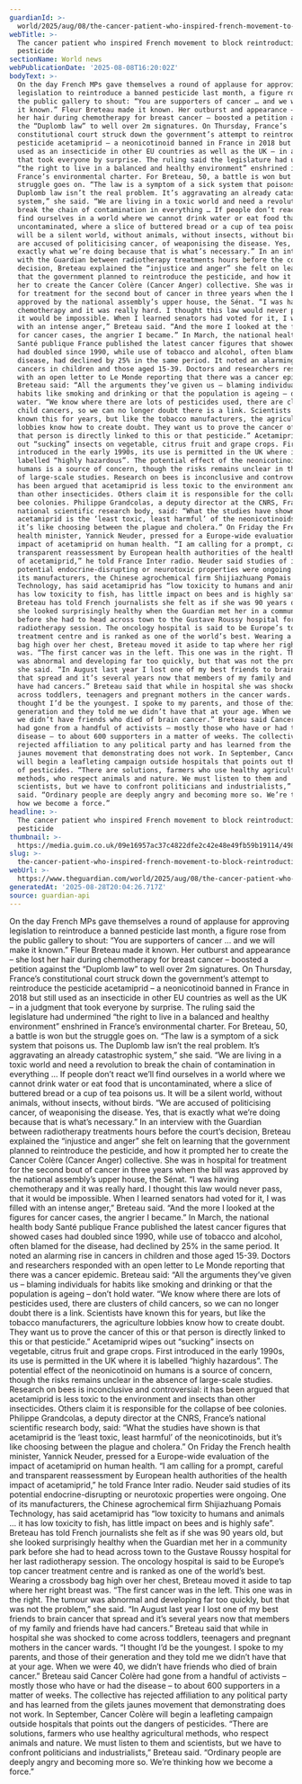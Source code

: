 ```yaml
---
guardianId: >-
  world/2025/aug/08/the-cancer-patient-who-inspired-french-movement-to-block-reintroduction-of-pesticide
webTitle: >-
  The cancer patient who inspired French movement to block reintroduction of
  pesticide
sectionName: World news
webPublicationDate: '2025-08-08T16:20:02Z'
bodyText: >-
  On the day French MPs gave themselves a round of applause for approving
  legislation to reintroduce a banned pesticide last month, a figure rose from
  the public gallery to shout: “You are supporters of cancer … and we will make
  it known.” Fleur Breteau made it known. Her outburst and appearance – she lost
  her hair during chemotherapy for breast cancer – boosted a petition against
  the “Duplomb law” to well over 2m signatures. On Thursday, France’s
  constitutional court struck down the government’s attempt to reintroduce the
  pesticide acetamiprid – a neonicotinoid banned in France in 2018 but still
  used as an insecticide in other EU countries as well as the UK – in a judgment
  that took everyone by surprise. The ruling said the legislature had undermined
  “the right to live in a balanced and healthy environment” enshrined in
  France’s environmental charter. For Breteau, 50, a battle is won but the
  struggle goes on. “The law is a symptom of a sick system that poisons us. The
  Duplomb law isn’t the real problem. It’s aggravating an already catastrophic
  system,” she said. “We are living in a toxic world and need a revolution to
  break the chain of contamination in everything … If people don’t react we’ll
  find ourselves in a world where we cannot drink water or eat food that is
  uncontaminated, where a slice of buttered bread or a cup of tea poisons us. It
  will be a silent world, without animals, without insects, without birds. “We
  are accused of politicising cancer, of weaponising the disease. Yes, that is
  exactly what we’re doing because that is what’s necessary.” In an interview
  with the Guardian between radiotherapy treatments hours before the court’s
  decision, Breteau explained the “injustice and anger” she felt on learning
  that the government planned to reintroduce the pesticide, and how it prompted
  her to create the Cancer Colère (Cancer Anger) collective. She was in hospital
  for treatment for the second bout of cancer in three years when the bill was
  approved by the national assembly’s upper house, the Sénat. “I was having
  chemotherapy and it was really hard. I thought this law would never pass, that
  it would be impossible. When I learned senators had voted for it, I was filled
  with an intense anger,” Breteau said. “And the more I looked at the figures
  for cancer cases, the angrier I became.” In March, the national health body
  Santé publique France published the latest cancer figures that showed cases
  had doubled since 1990, while use of tobacco and alcohol, often blamed for the
  disease, had declined by 25% in the same period. It noted an alarming rise in
  cancers in children and those aged 15-39. Doctors and researchers responded
  with an open letter to Le Monde reporting that there was a cancer epidemic.
  Breteau said: “All the arguments they’ve given us – blaming individuals for
  habits like smoking and drinking or that the population is ageing – don’t hold
  water. “We know where there are lots of pesticides used, there are clusters of
  child cancers, so we can no longer doubt there is a link. Scientists have
  known this for years, but like the tobacco manufacturers, the agriculture
  lobbies know how to create doubt. They want us to prove the cancer of this or
  that person is directly linked to this or that pesticide.” Acetamiprid wipes
  out “sucking” insects on vegetable, citrus fruit and grape crops. First
  introduced in the early 1990s, its use is permitted in the UK where it is
  labelled “highly hazardous”. The potential effect of the neonicotinoid on
  humans is a source of concern, though the risks remains unclear in the absence
  of large-scale studies. Research on bees is inconclusive and controversial: it
  has been argued that acetamiprid is less toxic to the environment and insects
  than other insecticides. Others claim it is responsible for the collapse of
  bee colonies. Philippe Grandcolas, a deputy director at the CNRS, France’s
  national scientific research body, said: “What the studies have shown is that
  acetamiprid is the ‘least toxic, least harmful’ of the neonicotinoids, but
  it’s like choosing between the plague and cholera.” On Friday the French
  health minister, Yannick Neuder, pressed for a Europe-wide evaluation of the
  impact of acetamiprid on human health. “I am calling for a prompt, careful and
  transparent reassessment by European health authorities of the health impact
  of acetamiprid,” he told France Inter radio. Neuder said studies of its
  potential endocrine-disrupting or neurotoxic properties were ongoing. One of
  its manufacturers, the Chinese agrochemical firm Shijiazhuang Pomais
  Technology, has said acetamiprid has “low toxicity to humans and animals … it
  has low toxicity to fish, has little impact on bees and is highly safe”.
  Breteau has told French journalists she felt as if she was 90 years old, but
  she looked surprisingly healthy when the Guardian met her in a community park
  before she had to head across town to the Gustave Roussy hospital for her last
  radiotherapy session. The oncology hospital is said to be Europe’s top cancer
  treatment centre and is ranked as one of the world’s best. Wearing a crossbody
  bag high over her chest, Breteau moved it aside to tap where her right breast
  was. “The first cancer was in the left. This one was in the right. The tumour
  was abnormal and developing far too quickly, but that was not the problem,”
  she said. “In August last year I lost one of my best friends to brain cancer
  that spread and it’s several years now that members of my family and friends
  have had cancers.” Breteau said that while in hospital she was shocked to come
  across toddlers, teenagers and pregnant mothers in the cancer wards. “I
  thought I’d be the youngest. I spoke to my parents, and those of their
  generation and they told me we didn’t have that at your age. When we were 40,
  we didn’t have friends who died of brain cancer.” Breteau said Cancer Colère
  had gone from a handful of activists – mostly those who have or had the
  disease – to about 600 supporters in a matter of weeks. The collective has
  rejected affiliation to any political party and has learned from the gilets
  jaunes movement that demonstrating does not work. In September, Cancer Colère
  will begin a leafleting campaign outside hospitals that points out the dangers
  of pesticides. “There are solutions, farmers who use healthy agricultural
  methods, who respect animals and nature. We must listen to them and
  scientists, but we have to confront politicians and industrialists,” Breteau
  said. “Ordinary people are deeply angry and becoming more so. We’re thinking
  how we become a force.”
headline: >-
  The cancer patient who inspired French movement to block reintroduction of
  pesticide
thumbnail: >-
  https://media.guim.co.uk/09e16957ac37c4822dfe2c42e48e49fb59b19114/498_0_4980_3984/500.jpg
slug: >-
  the-cancer-patient-who-inspired-french-movement-to-block-reintroduction-of-pesticide
webUrl: >-
  https://www.theguardian.com/world/2025/aug/08/the-cancer-patient-who-inspired-french-movement-to-block-reintroduction-of-pesticide
generatedAt: '2025-08-28T20:04:26.717Z'
source: guardian-api
---
```

On the day French MPs gave themselves a round of applause for approving legislation to reintroduce a banned pesticide last month, a figure rose from the public gallery to shout: “You are supporters of cancer … and we will make it known.” Fleur Breteau made it known. Her outburst and appearance – she lost her hair during chemotherapy for breast cancer – boosted a petition against the “Duplomb law” to well over 2m signatures. On Thursday, France’s constitutional court struck down the government’s attempt to reintroduce the pesticide acetamiprid – a neonicotinoid banned in France in 2018 but still used as an insecticide in other EU countries as well as the UK – in a judgment that took everyone by surprise. The ruling said the legislature had undermined “the right to live in a balanced and healthy environment” enshrined in France’s environmental charter. For Breteau, 50, a battle is won but the struggle goes on. “The law is a symptom of a sick system that poisons us. The Duplomb law isn’t the real problem. It’s aggravating an already catastrophic system,” she said. “We are living in a toxic world and need a revolution to break the chain of contamination in everything … If people don’t react we’ll find ourselves in a world where we cannot drink water or eat food that is uncontaminated, where a slice of buttered bread or a cup of tea poisons us. It will be a silent world, without animals, without insects, without birds. “We are accused of politicising cancer, of weaponising the disease. Yes, that is exactly what we’re doing because that is what’s necessary.” In an interview with the Guardian between radiotherapy treatments hours before the court’s decision, Breteau explained the “injustice and anger” she felt on learning that the government planned to reintroduce the pesticide, and how it prompted her to create the Cancer Colère (Cancer Anger) collective. She was in hospital for treatment for the second bout of cancer in three years when the bill was approved by the national assembly’s upper house, the Sénat. “I was having chemotherapy and it was really hard. I thought this law would never pass, that it would be impossible. When I learned senators had voted for it, I was filled with an intense anger,” Breteau said. “And the more I looked at the figures for cancer cases, the angrier I became.” In March, the national health body Santé publique France published the latest cancer figures that showed cases had doubled since 1990, while use of tobacco and alcohol, often blamed for the disease, had declined by 25% in the same period. It noted an alarming rise in cancers in children and those aged 15-39. Doctors and researchers responded with an open letter to Le Monde reporting that there was a cancer epidemic. Breteau said: “All the arguments they’ve given us – blaming individuals for habits like smoking and drinking or that the population is ageing – don’t hold water. “We know where there are lots of pesticides used, there are clusters of child cancers, so we can no longer doubt there is a link. Scientists have known this for years, but like the tobacco manufacturers, the agriculture lobbies know how to create doubt. They want us to prove the cancer of this or that person is directly linked to this or that pesticide.” Acetamiprid wipes out “sucking” insects on vegetable, citrus fruit and grape crops. First introduced in the early 1990s, its use is permitted in the UK where it is labelled “highly hazardous”. The potential effect of the neonicotinoid on humans is a source of concern, though the risks remains unclear in the absence of large-scale studies. Research on bees is inconclusive and controversial: it has been argued that acetamiprid is less toxic to the environment and insects than other insecticides. Others claim it is responsible for the collapse of bee colonies. Philippe Grandcolas, a deputy director at the CNRS, France’s national scientific research body, said: “What the studies have shown is that acetamiprid is the ‘least toxic, least harmful’ of the neonicotinoids, but it’s like choosing between the plague and cholera.” On Friday the French health minister, Yannick Neuder, pressed for a Europe-wide evaluation of the impact of acetamiprid on human health. “I am calling for a prompt, careful and transparent reassessment by European health authorities of the health impact of acetamiprid,” he told France Inter radio. Neuder said studies of its potential endocrine-disrupting or neurotoxic properties were ongoing. One of its manufacturers, the Chinese agrochemical firm Shijiazhuang Pomais Technology, has said acetamiprid has “low toxicity to humans and animals … it has low toxicity to fish, has little impact on bees and is highly safe”. Breteau has told French journalists she felt as if she was 90 years old, but she looked surprisingly healthy when the Guardian met her in a community park before she had to head across town to the Gustave Roussy hospital for her last radiotherapy session. The oncology hospital is said to be Europe’s top cancer treatment centre and is ranked as one of the world’s best. Wearing a crossbody bag high over her chest, Breteau moved it aside to tap where her right breast was. “The first cancer was in the left. This one was in the right. The tumour was abnormal and developing far too quickly, but that was not the problem,” she said. “In August last year I lost one of my best friends to brain cancer that spread and it’s several years now that members of my family and friends have had cancers.” Breteau said that while in hospital she was shocked to come across toddlers, teenagers and pregnant mothers in the cancer wards. “I thought I’d be the youngest. I spoke to my parents, and those of their generation and they told me we didn’t have that at your age. When we were 40, we didn’t have friends who died of brain cancer.” Breteau said Cancer Colère had gone from a handful of activists – mostly those who have or had the disease – to about 600 supporters in a matter of weeks. The collective has rejected affiliation to any political party and has learned from the gilets jaunes movement that demonstrating does not work. In September, Cancer Colère will begin a leafleting campaign outside hospitals that points out the dangers of pesticides. “There are solutions, farmers who use healthy agricultural methods, who respect animals and nature. We must listen to them and scientists, but we have to confront politicians and industrialists,” Breteau said. “Ordinary people are deeply angry and becoming more so. We’re thinking how we become a force.”
